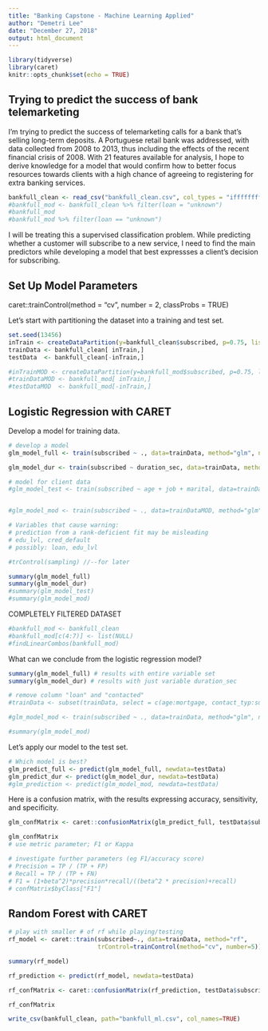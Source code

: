 ```yaml
---
title: "Banking Capstone - Machine Learning Applied"
author: "Demetri Lee"
date: "December 27, 2018"
output: html_document
---
```


```r
library(tidyverse)
library(caret)
knitr::opts_chunk$set(echo = TRUE)
```

## Trying to predict the success of bank telemarketing

I'm trying to predict the success of telemarketing calls for a bank that's 
selling long-term deposits. A Portuguese retail bank was addressed, with data 
collected from 2008 to 2013, thus including the effects of the recent 
financial crisis of 2008. With 21 features available for analysis, I hope to 
derive knowledge for a model that would confirm how to better focus resources 
towards clients with a high chance of agreeing to registering for extra 
banking services. 

```r
bankfull_clean <- read_csv("bankfull_clean.csv", col_types = "ifffffffffiiiifdddddf")
#bankfull_mod <- bankfull_clean %>% filter(loan = "unknown")
#bankfull_mod 
#bankfull_mod %>% filter(loan == "unknown")
```

I will be treating this a supervised classification problem. While predicting 
whether a customer will subscribe to a new service, I need to find the main 
predictors while developing a model that best expressses a client's decision 
for subscribing. 

## Set Up Model Parameters

caret::trainControl(method = "cv", number = 2, classProbs = TRUE)

Let's start with partitioning the dataset into a training and test set.

```r
set.seed(13456)
inTrain <- createDataPartition(y=bankfull_clean$subscribed, p=0.75, list=FALSE)
trainData <- bankfull_clean[ inTrain,]
testData  <- bankfull_clean[-inTrain,]

#inTrainMOD <- createDataPartition(y=bankfull_mod$subscribed, p=0.75, list=FALSE)
#trainDataMOD <- bankfull_mod[ inTrain,]
#testDataMOD  <- bankfull_mod[-inTrain,]

```

## Logistic Regression with CARET

Develop a model for training data. 

```r
# develop a model
glm_model_full <- train(subscribed ~ ., data=trainData, method="glm", na.action=na.omit)

glm_model_dur <- train(subscribed ~ duration_sec, data=trainData, method="glm", na.action=na.omit)

# model for client data
#glm_model_test <- train(subscribed ~ age + job + marital, data=trainData, method="glm", na.action=na.omit)


#glm_model_mod <- train(subscribed ~ ., data=trainDataMOD, method="glm", na.action=na.omit)

# Variables that cause warning: 
# prediction from a rank-deficient fit may be misleading
# edu_lvl, cred_default
# possibly: loan, edu_lvl

#trControl(sampling) //--for later

summary(glm_model_full)
summary(glm_model_dur)
#summary(glm_model_test)
#summary(glm_model_mod)

```

COMPLETELY FILTERED DATASET
```r
#bankfull_mod <- bankfull_clean
#bankfull_mod[c(4:7)] <- list(NULL)
#findLinearCombos(bankfull_mod)
```


What can we conclude from the logistic regression model? 

```r
summary(glm_model_full) # results with entire variable set
summary(glm_model_dur) # results with just variable duration_sec
```

```r
# remove column "loan" and "contacted"
#trainData <- subset(trainData, select = c(age:mortgage, contact_typ:subscribed))

#glm_model_mod <- train(subscribed ~ ., data=trainData, method="glm", na.action=na.omit)

#summary(glm_model_mod)
```


Let's apply our model to the test set.
```r
# Which model is best?
glm_predict_full <- predict(glm_model_full, newdata=testData)
glm_predict_dur <- predict(glm_model_dur, newdata=testData)
#glm_prediction <- predict(glm_model_mod, newdata=testData)
```

Here is a confusion matrix, with the results expressing accuracy, sensitivity, 
and specificity.
```r
glm_confMatrix <- caret::confusionMatrix(glm_predict_full, testData$subscribed, mode="everything") 

glm_confMatrix
# use metric parameter; F1 or Kappa

# investigate further parameters (eg F1/accuracy score)
# Precision = TP / (TP + FP)
# Recall = TP / (TP + FN)
# F1 = (1+beta^2)*precision*recall/((beta^2 * precision)+recall)
# confMatrix$byClass["F1"]

```


## Random Forest with CARET
```r
# play with smaller # of rf while playing/testing
rf_model <- caret::train(subscribed~., data=trainData, method="rf",
                         trControl=trainControl(method="cv", number=5))

summary(rf_model)

```


```r
rf_prediction <- predict(rf_model, newdata=testData)
```

```r
rf_confMatrix <- caret::confusionMatrix(rf_prediction, testData$subscribed, mode="everything")

rf_confMatrix
```

```r
write_csv(bankfull_clean, path="bankfull_ml.csv", col_names=TRUE)
```

